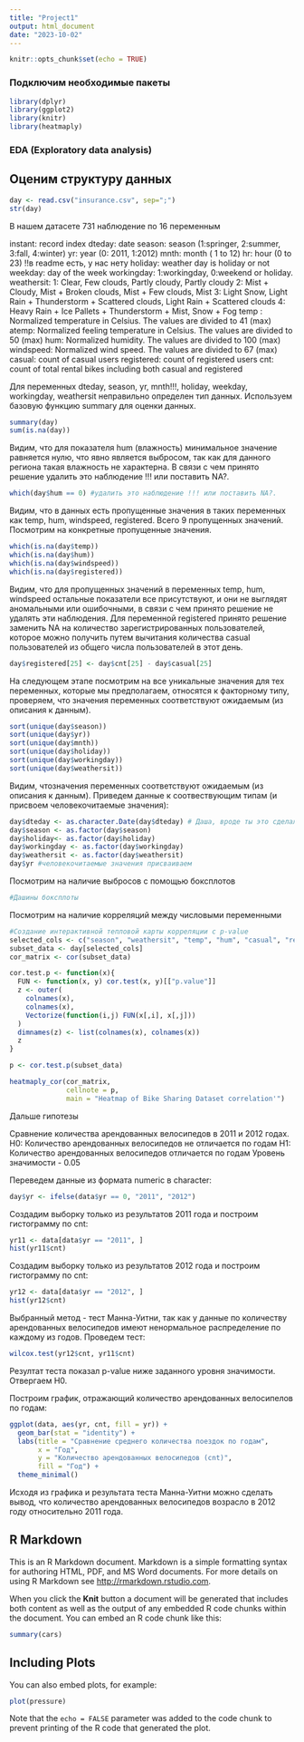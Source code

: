 ---
title: "Project1"
output: html_document
date: "2023-10-02"
---

```{r setup, include=FALSE}
knitr::opts_chunk$set(echo = TRUE)
```

### Подключим необходимые пакеты

```{r libraries}
library(dplyr)
library(ggplot2)
library(knitr)
library(heatmaply)

```
### EDA (Exploratory data analysis)

## Оценим структуру данных

```{r data import}
day <- read.csv("insurance.csv", sep=";")
str(day)
```

В нашем датасете 731 наблюдение по 16 переменным

instant: record index
dteday: date
season: season (1:springer, 2:summer, 3:fall, 4:winter)
yr: year (0: 2011, 1:2012)
mnth: month ( 1 to 12)
hr: hour (0 to 23) !!в readme есть, у нас нету
holiday: weather day is holiday or not 
weekday: day of the week
workingday: 1:workingday, 0:weekend or holiday.
weathersit: 
1: Clear, Few clouds, Partly cloudy, Partly cloudy
2: Mist + Cloudy, Mist + Broken clouds, Mist + Few clouds, Mist
3: Light Snow, Light Rain + Thunderstorm + Scattered clouds, Light Rain + Scattered clouds
4: Heavy Rain + Ice Pallets + Thunderstorm + Mist, Snow + Fog
temp : Normalized temperature in Celsius. The values are divided to 41 (max)
atemp: Normalized feeling temperature in Celsius. The values are divided to 50 (max)
hum: Normalized humidity. The values are divided to 100 (max)
windspeed: Normalized wind speed. The values are divided to 67 (max)
casual: count of casual users
registered: count of registered users
cnt: count of total rental bikes including both casual and registered

Для переменных dteday, season, yr, mnth!!!, holiday, weekday, workingday, weathersit неправильно определен тип данных.
Используем базовую функцию summary для оценки данных.

```{r}
summary(day)
sum(is.na(day))
```
Видим, что для показателя hum (влажность) минимальное значение равняется нулю, что явно является выбросом, так как для данного региона такая влажность не характерна. В связи с чем принято решение удалить это наблюдение !!! или поставить NA?.

```{r}
which(day$hum == 0) #удалить это наблюдение !!! или поставить NA?.
```

Видим, что в данных есть пропущенные значения в таких переменных как  temp, hum, windspeed, registered. Всего 9 пропущенных значений.
Посмотрим на конкретные пропущенные значения.

```{r}
which(is.na(day$temp))
which(is.na(day$hum))
which(is.na(day$windspeed))
which(is.na(day$registered))
```

Видим, что для пропущенных значений в переменных temp, hum, windspeed остальные показатели все присутствуют, и они не выглядят аномальными или ошибочными, в связи с чем принято решение не удалять эти наблюдения. Для переменной registered принято решение заменить NA на количество зарегистрированных пользователей, которое можно получить путем вычитания количества casual пользователей из общего числа пользователей в этот день.

```{r}
day$registered[25] <- day$cnt[25] - day$casual[25]
```

На следующем этапе посмотрим на все уникальные значения для тех переменных, которые мы предполагаем, относятся к факторному типу, проверяем, что значения переменных соответствуют ожидаемым (из описания к данным).

```{r}
sort(unique(day$season))
sort(unique(day$yr))
sort(unique(day$mnth))
sort(unique(day$holiday))
sort(unique(day$workingday))
sort(unique(day$weathersit))
```

Видим, чтозначения переменных соответствуют ожидаемым (из описания к данным). Приведем данные к соотвествующим типам (и присвоем человекочитаемые значения):

```{r}
day$dteday <- as.character.Date(day$dteday) # Даша, вроде ты это сделала уже
day$season <- as.factor(day$season)
day$holiday<- as.factor(day$holiday)
day$workingday <- as.factor(day$workingday)
day$weathersit <- as.factor(day$weathersit)
day$yr #человекочитаемые значения присваиваем
```

Посмотрим на наличие выбросов с помощью боксплотов

```{r}
#Дашины боксплоты
```

Посмотрим на наличие корреляций между числовыми переменными

```{r}
#Создание интерактивной тепловой карты корреляции с p-value 
selected_cols <- c("season", "weathersit", "temp", "hum", "casual", "registered", "cnt")
subset_data <- day[selected_cols]
cor_matrix <- cor(subset_data)

cor.test.p <- function(x){
  FUN <- function(x, y) cor.test(x, y)[["p.value"]]
  z <- outer(
    colnames(x), 
    colnames(x), 
    Vectorize(function(i,j) FUN(x[,i], x[,j]))
  )
  dimnames(z) <- list(colnames(x), colnames(x))
  z
}

p <- cor.test.p(subset_data)

heatmaply_cor(cor_matrix, 
              cellnote = p,
              main = "Heatmap of Bike Sharing Dataset correlation'")
```


Дальше гипотезы

Сравнение количества арендованных велосипедов в 2011 и 2012 годах. 
Н0: Количество арендованных велосипедов не отличается по годам
Н1: Количество арендованных велосипедов отличается по годам
Уровень значимости - 0.05

Переведем данные из формата numeric в character:
```{r}
day$yr <- ifelse(data$yr == 0, "2011", "2012") 
```
Создадим выборку только из результатов 2011 года и построим гистограмму по cnt:
```{r}
yr11 <- data[data$yr == "2011", ]
hist(yr11$cnt)
```
Создадим выборку только из результатов 2012 года и построим гистограмму по cnt:
```{r}
yr12 <- data[data$yr == "2012", ]
hist(yr12$cnt)
```
Выбранный метод - тест Манна-Уитни, так как у данные по количеству арендованных велосипедов имеют ненормальное распределение по каждому из годов.
Проведем тест:
```{r}
wilcox.test(yr12$cnt, yr11$cnt)
```
Резултат теста показал p-value ниже заданного уровня значимости. Отвергаем Н0.

Построим график, отражающий количество арендованных велосипелов по годам:
```{r}
ggplot(data, aes(yr, cnt, fill = yr)) +
  geom_bar(stat = "identity") +
  labs(title = "Сравнение среднего количества поездок по годам",
       x = "Год",
       y = "Количество арендованных велосипедов (cnt)",
       fill = "Год") +
  theme_minimal()
```
Исходя из графика и результата теста Манна-Уитни можно сделать вывод, что количество арендованных велосипедов возрасло в 2012 году относительно 2011 года.




## R Markdown

This is an R Markdown document. Markdown is a simple formatting syntax for authoring HTML, PDF, and MS Word documents. For more details on using R Markdown see <http://rmarkdown.rstudio.com>.

When you click the **Knit** button a document will be generated that includes both content as well as the output of any embedded R code chunks within the document. You can embed an R code chunk like this:

```{r cars}
summary(cars)
```

## Including Plots

You can also embed plots, for example:

```{r pressure, echo=FALSE}
plot(pressure)
```

Note that the `echo = FALSE` parameter was added to the code chunk to prevent printing of the R code that generated the plot.
